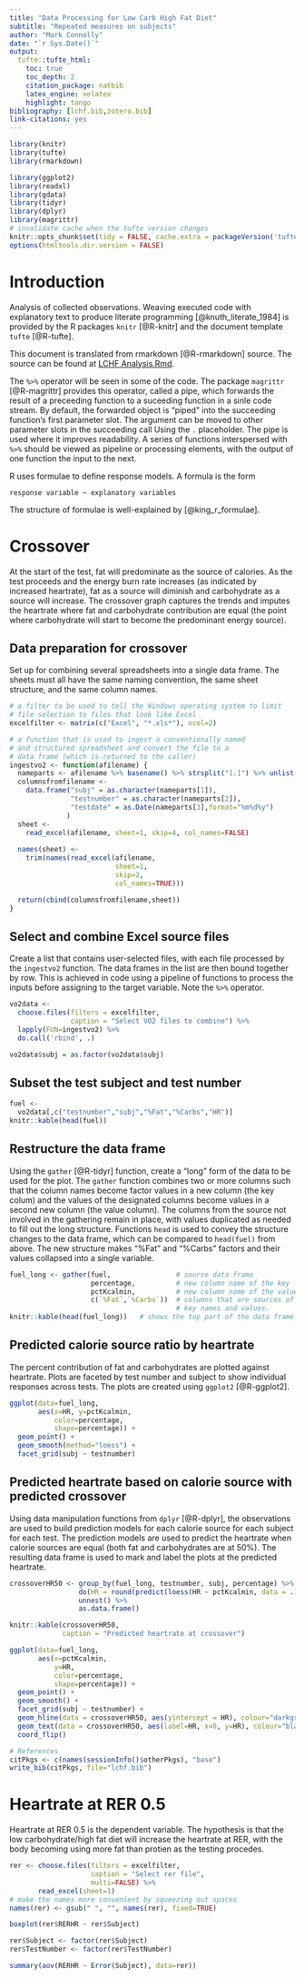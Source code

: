 ```yaml
---
title: "Data Processing for Low Carb High Fat Diet"
subtitle: "Repeated measures on subjects"
author: "Mark Connolly"
date: "`r Sys.Date()`"
output:
  tufte::tufte_html:
    toc: true
    toc_depth: 2
    citation_package: natbib
    latex_engine: xelatex
    highlight: tango
bibliography: [lchf.bib,zotero.bib]
link-citations: yes
---
```


```r
library(knitr)
library(tufte)
library(rmarkdown)

library(ggplot2)
library(readxl)
library(gdata)
library(tidyr)
library(dplyr)
library(magrittr)
# invalidate cache when the tufte version changes
knitr::opts_chunk$set(tidy = FALSE, cache.extra = packageVersion('tufte'))
options(htmltools.dir.version = FALSE)
```
# Introduction
Analysis of collected observations.  Weaving executed code with explanatory text to produce literate programming [@knuth_literate_1984] is provided by the R packages `knitr` [@R-knitr] and the document template `tufte`  [@R-tufte].

This document is translated from rmarkdown [@R-rmarkdown] source.  The source can be found at [LCHF Analysis.Rmd](https://github.com/markconnolly/lchf/blob/master/LCHF%20Analysis.Rmd).

The `%>%` operator will be seen in some of the code.  The package `magrittr` [@R-magrittr] provides this operator, called a pipe, which forwards the result of a preceeding function to a suceeding function in a sinle code stream.  By default, the forwarded object is "piped" into the succeeding function's first parameter slot.  The argument can be moved to other parameter slots in the succeeding call Using the `.` placeholder.  The pipe is used where it improves readability.  A series of functions interspersed with `%>%` should be viewed as pipeline or processing elements, with the output of one function the input to the next.

R uses formulae to define response models.  A formula is the form 

```response variable ~ explanatory variables```

The structure of formulae is well-explained by [@king_r_formulae].

# Crossover
At the start of the test, fat will predominate as the source of calories.  As the test proceeds and the energy burn rate increases (as indicated by increased heartrate), fat as a source will diminish and carbohydrate as a source will increase.  The crossover graph captures the trends and imputes the heartrate where fat and carbohydrate contribution are equal (the point where carbohydrate will start to become the predominant energy source).

## Data preparation for crossover
Set up for combining several spreadsheets into a single data frame.  The sheets must all have the same naming convention, the same sheet structure, and the same column names.

```r
# a filter to be used to tell the Windows operating system to limit 
# file selection to files that look like Excel
excelfilter <- matrix(c("Excel", "*.xls*"), ncol=2)

# a function that is used to ingest a conventionally named 
# and structured spreadsheet and convert the file to a 
# data frame (which is returned to the caller)
ingestvo2 <- function(afilename) {
  nameparts <- afilename %>% basename() %>% strsplit("[.]") %>% unlist()
  columnsfromfilename <- 
    data.frame("subj" = as.character(nameparts[1]),
               "testnumber" = as.character(nameparts[2]),
               "testdate" = as.Date(nameparts[3],format="%m%d%y")
              ) 
  sheet <- 
    read_excel(afilename, sheet=1, skip=4, col_names=FALSE)
  
  names(sheet) <- 
    trim(names(read_excel(afilename, 
                          sheet=1, 
                          skip=2, 
                          col_names=TRUE)))

  return(cbind(columnsfromfilename,sheet))
}
```

## Select and combine Excel source files
Create a list that contains user-selected files, with each file processed by the `ingestvo2` function.  The data frames in the list are then bound together by row.  This is achieved in code using a pipeline of functions to process the inputs before assigning to the target variable. Note the `%>%` operator.

```r
vo2data <- 
  choose.files(filters = excelfilter,
               caption = "Select VO2 files to combine") %>%
  lapply(FUN=ingestvo2) %>% 
  do.call('rbind', .)

vo2data$subj = as.factor(vo2data$subj)
```


## Subset the test subject and test number

```r
fuel <- 
  vo2data[,c("testnumber","subj","%Fat","%Carbs","HR")]
knitr::kable(head(fuel))
```

## Restructure the data frame
Using the `gather` [@R-tidyr] function, create a "long" form of the data to be used for the plot.  The `gather` function combines two or more columns such that the column names become factor values in a new column (the key colum) and the values of the designated columns become values in a second new column (the value column). The columns from the source not involved in the gathering remain in place, with values duplicated as needed to fill out the long structure. Functions `head` is used to convey the structure changes to the data frame, which can be compared to `head(fuel)` from above.  The new structure makes "%Fat" and "%Carbs" factors and their values collapsed into a single variable.  

```r
fuel_long <- gather(fuel,                # source data frame
                    percentage,          # new column name of the key
                    pctKcalmin,          # new column name of the value
                    c(`%Fat`,`%Carbs`))  # columns that are sources of
                                         # key names and values.
knitr::kable(head(fuel_long))   # shows the top part of the data frame
```

## Predicted calorie source ratio by heartrate
The percent contribution of fat and carbohydrates are plotted against heartrate.  Plots are faceted by test number and subject to show individual responses across tests.  The plots are created using `ggplot2` [@R-ggplot2].  

```r
ggplot(data=fuel_long, 
       aes(x=HR, y=pctKcalmin, 
           color=percentage, 
           shape=percentage)) + 
  geom_point() + 
  geom_smooth(method="loess") +
  facet_grid(subj ~ testnumber)
```

##  Predicted heartrate based on calorie source with predicted crossover
Using data manipulation functions from `dplyr` [@R-dplyr], the observations are used to build prediction models for each calorie source for each subject for each test.  The prediction models are used to predict the heartrate when calorie sources are equal (both fat and carbohydrates are at 50%).  The resulting data frame is used to mark and label the plots at the predicted heartrate. 

```r
crossoverHR50 <- group_by(fuel_long, testnumber, subj, percentage) %>% 
                 do(HR = round(predict(loess(HR ~ pctKcalmin, data = .), newdata=50))) %>%
                 unnest() %>% 
                 as.data.frame()

knitr::kable(crossoverHR50, 
             caption = "Predicted heartrate at crossover")

ggplot(data=fuel_long,
       aes(x=pctKcalmin,
           y=HR,
           color=percentage, 
           shape=percentage)) + 
  geom_point() + 
  geom_smooth() +
  facet_grid(subj ~ testnumber) +
  geom_hline(data = crossoverHR50, aes(yintercept = HR), colour="darkgrey") + 
  geom_text(data = crossoverHR50, aes(label=HR, x=0, y=HR), colour="black") +
  coord_flip()
```

```r
# References
citPkgs <- c(names(sessionInfo()$otherPkgs), "base")
write_bib(citPkgs, file="lchf.bib")

```
# Heartrate at RER 0.5
Heartrate at RER 0.5 is the dependent variable.  The hypothesis is that the low carbohydrate/high fat diet will increase the heartrate at RER, with the body becoming using more fat than protien as the testing procedes.
```r
rer <- choose.files(filters = excelfilter,
                    caption = "Select rer file",
                    multi=FALSE) %>%
       read_excel(sheet=1)
# make the names more convenient by squeezing out spaces
names(rer) <- gsub(" ", "", names(rer), fixed=TRUE)

boxplot(rer$RERHR ~ rer$Subject)

rer$Subject <- factor(rer$Subject)
rer$TestNumber <- factor(rer$TestNumber)

summary(aov(RERHR ~ Error(Subject), data=rer))


```
